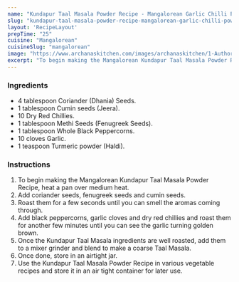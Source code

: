 ---
name: "Kundapur Taal Masala Powder Recipe - Mangalorean Garlic Chilli Powder"
slug: "kundapur-taal-masala-powder-recipe-mangalorean-garlic-chilli-powder"
layout: 'RecipeLayout'
prepTime: "25"
cuisine: "Mangalorean"
cuisineSlug: "mangalorean"
image: "https://www.archanaskitchen.com/images/archanaskitchen/1-Author/sibyl_sunitha/Mangalorean_Kundapur_Masala_Powder_Recipe_Bundt_Style_Basic_Curry_Powder_Mix_.jpg"
excerpt: "To begin making the Mangalorean Kundapur Taal Masala Powder Recipe, heat a pan over medium heat"
---

### Ingredients

- 4 tablespoon Coriander (Dhania) Seeds.
- 1 tablespoon Cumin seeds (Jeera).
- 10 Dry Red Chillies.
- 1 tablespoon Methi Seeds (Fenugreek Seeds).
- 1 tablespoon Whole Black Peppercorns.
- 10 cloves Garlic.
- 1 teaspoon Turmeric powder (Haldi).

### Instructions

1. To begin making the Mangalorean Kundapur Taal Masala Powder Recipe, heat a pan over medium heat.
1. Add coriander seeds, fenugreek seeds and cumin seeds.
1. Roast them for a few seconds until you can smell the aromas coming through.
1. Add black peppercorns, garlic cloves and dry red chillies and roast them for another few minutes until you can see the garlic turning golden brown.
1. Once the Kundapur Taal Masala ingredients are well roasted, add them to a mixer grinder and blend to make a coarse Taal Masala.
1. Once done, store in an airtight jar.
1. Use the Kundapur Taal Masala Powder Recipe in various vegetable recipes and store it in an air tight container for later use.
